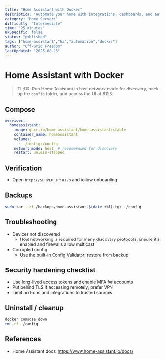 ```yaml
---
title: "Home Assistant with Docker"
description: "Automate your home with integrations, dashboards, and automations."
category: "Home Servers"
difficulty: "Intermediate"
time: "25 minutes"
ukSpecific: false
status: "published"
tags: ["home-assistant","ha","automation","docker"]
author: "Off-Grid Freedom"
lastUpdated: "2025-08-13"
---
```


# Home Assistant with Docker

> TL;DR: Run Home Assistant in host network mode for discovery, back up the `config` folder, and access the UI at 8123.

## Compose

```yaml
services:
  homeassistant:
    image: ghcr.io/home-assistant/home-assistant:stable
    container_name: homeassistant
    volumes:
      - ./config:/config
    network_mode: host  # recommended for discovery
    restart: unless-stopped
```

## Verification
- Open `http://SERVER_IP:8123` and follow onboarding

## Backups
```bash
sudo tar -czf /backups/home-assistant-$(date +%F).tgz ./config
```

## Troubleshooting
- Devices not discovered
  - Host networking is required for many discovery protocols; ensure it’s enabled and firewalls allow multicast
- Corrupted config
  - Use the built-in Config Validator; restore from backup

## Security hardening checklist
- Use long-lived access tokens and enable MFA for accounts
- Put behind TLS if accessing remotely; prefer VPN
- Limit add-ons and integrations to trusted sources

## Uninstall / cleanup
```bash
docker compose down
rm -rf ./config
```

## References
- Home Assistant docs: https://www.home-assistant.io/docs/
